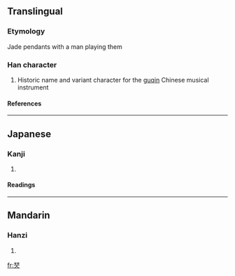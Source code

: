 {{see|琴|琹}}

==Translingual==
===Etymology===
Jade pendants with a man playing them
===Han character===
{{Han char|rn=96|rad=玉|as=06|sn=10|four=|canj=一土人 (MGO)}}
# Historic name and variant character for the [[guqin]] Chinese musical instrument
====References====
{{Han ref|kx=0731.010|dkj=20957|dj=1142.150|hdz=21109.100|uh=73E1|ud=29665}}

----
==Japanese==
===Kanji===
{{ja-kanji|grade=|rs=玉06}}
# {{defn|Japanese}} 
====Readings====
{{ja-readings|on=[[きん]] (kin)|kun=[[こと]] (koto)}}

----
==Mandarin==
===Hanzi===
{{cmn-hanzi|pin=[[qín]] ([[qin2]])|wg=ch'in<sup>2</sup>}}
# {{defn|Mandarin}}

[[fr:珡]]